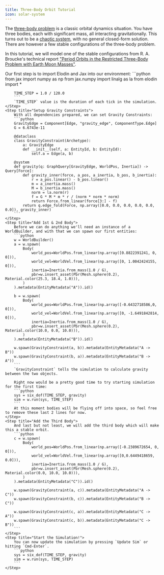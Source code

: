 ```yaml
---
title: Three-Body Orbit Tutorial
icon: solar-system
---
```


The [three-body problem](https://en.wikipedia.org/wiki/Three-body_problem) is a classic orbital dynamics situation.
You have three bodies, each with significant mass, all interacting gravitationally.
This turns out to be a [chaotic system](https://en.wikipedia.org/wiki/Chaos_theory), with no general closed-form solution. There are however
a few stable configurations of the three-body problem.

In this tutorial, we will model one of the stable configurations from
R. A. Broucke's technical report ["Period Orbits in the Restricted Three-Body Problem with Earth Moon Masses"](https://ntrs.nasa.gov/api/citations/19680013800/downloads/19680013800.pdf).

<Steps>
    <Step title="Import Elodin and JAX">
        Our first step is to import Elodin and Jax into our environment:
        ```python
        from jax import numpy as np
        from jax.numpy import linalg as la
        from elodin import *

        TIME_STEP = 1.0 / 120.0
        ```
        `TIME_STEP` value is the duration of each tick in the simulation.
    </Step>
    <Step title="Setup Gravity Constraints">
        With all dependencies prepared, we can set Gravity Constraints:
        ```python
        GravityEdge = Component[Edge, "gravity_edge", ComponentType.Edge]
        G = 6.6743e-11

        @dataclass
        class GravityConstraint(Archetype):
            a: GravityEdge
            def __init__(self, a: EntityId, b: EntityId):
                self.a = Edge(a, b)

        @system
        def gravity(q: GraphQuery[GravityEdge, WorldPos, Inertia]) -> Query[Force]:
            def gravity_inner(force, a_pos, a_inertia, b_pos, b_inertia):
                r = a_pos.linear() - b_pos.linear()
                m = a_inertia.mass()
                M = b_inertia.mass()
                norm = la.norm(r)
                f = G * M * m * r / (norm * norm * norm)
                return Force.from_linear(force[3:] - f)
            return q.edge_fold(Force, np.array([0.0, 0.0, 0.0, 0.0, 0.0, 0.0]), gravity_inner)
        ```
    </Step>
    <Step title="Add 1st & 2nd Body">
        Before we can do anything we'll need an instance of a WorldBuilder, and with that we can spawn our first entities:
        ```python
        w = WorldBuilder()
        a = w.spawn(
            Body(
                world_pos=WorldPos.from_linear(np.array([0.8822391241, 0, 0])),
                world_vel=WorldVel.from_linear(np.array([0, 1.0042424155, 0])),
                inertia=Inertia.from_mass(1.0 / G),
                pbr=w.insert_asset(Pbr(Mesh.sphere(0.2), Material.color(25.3, 18.4, 1.0))),
            )
        ).metadata(EntityMetadata("A")).id()

        b = w.spawn(
            Body(
                world_pos=WorldPos.from_linear(np.array([-0.6432718586,0, 0])),
                world_vel=WorldVel.from_linear(np.array([0, -1.6491842814, 0])),
                inertia=Inertia.from_mass(1.0 / G),
                pbr=w.insert_asset(Pbr(Mesh.sphere(0.2), Material.color(10.0, 0.0, 10.0))),
            )
        ).metadata(EntityMetadata("B")).id()

        w.spawn(GravityConstraint(a, b)).metadata(EntityMetadata("A -> B"))
        w.spawn(GravityConstraint(b, a)).metadata(EntityMetadata("B -> A"))
        ```
        `GravityConstraint` tells the simulation to calculate gravity between the two objects.

        Right now would be a pretty good time to try starting simulation for the first time:
        ```python
        sys = six_dof(TIME_STEP, gravity)
        sim = w.run(sys, TIME_STEP)
        ```
        At this moment bodies will be flying off into space, so feel free to remove these last 2 lines for now.
    </Step>
    <Step title="Add the Third Body">
        And last but not least, we will add the third body which will make this a stable orbit.
        ```python
        c = w.spawn(
            Body(
                world_pos=WorldPos.from_linear(np.array([-0.2389672654, 0, 0])),
                world_vel=WorldVel.from_linear(np.array([0,0.6449418659, 0.0])),
                inertia=Inertia.from_mass(1.0 / G),
                pbr=w.insert_asset(Pbr(Mesh.sphere(0.2), Material.color(0.0, 10.0, 10.0))),
            )
        ).metadata(EntityMetadata("C")).id()

        w.spawn(GravityConstraint(a, c)).metadata(EntityMetadata("A -> C"))
        w.spawn(GravityConstraint(b, c)).metadata(EntityMetadata("B -> C"))

        w.spawn(GravityConstraint(c, a)).metadata(EntityMetadata("C -> A"))
        w.spawn(GravityConstraint(c, b)).metadata(EntityMetadata("C -> B"))
        ```
    </Step>
    <Step title="Start the Simulation!">
        You can now update the simulation by pressing `Update Sim` or hitting `Cmd-Enter`.
        ```python
        sys = six_dof(TIME_STEP, gravity)
        sim = w.run(sys, TIME_STEP)
        ```
    </Step>
</Steps>
